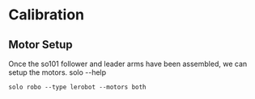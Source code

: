 # Calibration


## Motor Setup
Once the so101 follower and leader arms have been assembled, 
we can setup the motors.
solo --help
```
solo robo --type lerobot --motors both
```